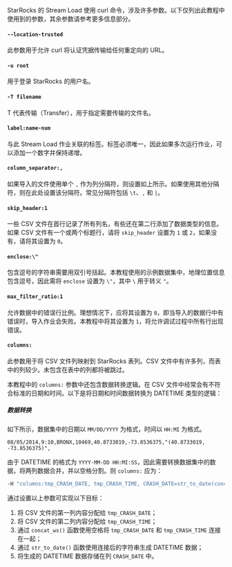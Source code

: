 StarRocks 的 Stream Load 使用 curl 命令，涉及许多参数。以下仅列出此教程中使用到的参数，其余参数请参考更多信息部分。

#### `--location-trusted`

此参数用于允许 curl 将认证凭据传输给任何重定向的 URL。

#### `-u root`

用于登录 StarRocks 的用户名。

#### `-T filename`

T 代表传输（Transfer），用于指定需要传输的文件名。

#### `label:name-num`

与此 Stream Load 作业关联的标签。标签必须唯一，因此如果多次运行作业，可以添加一个数字并保持递增。

#### `column_separator:,`

如果导入的文件使用单个 `,` 作为列分隔符，则设置如上所示。如果使用其他分隔符，则在此处设置该分隔符。常见分隔符包括 `\t`、`,` 和 `|`。

#### `skip_header:1`

一些 CSV 文件在首行记录了所有列名，有些还在第二行添加了数据类型的信息。如果 CSV 文件有一个或两个标题行，请将 `skip_header` 设置为 `1` 或 `2`，如果没有，请将其设置为 `0`。

#### `enclose:\"`

包含逗号的字符串需要用双引号括起。本教程使用的示例数据集中，地理位置信息包含逗号，因此需将 `enclose` 设置为 `\"`，其中 `\` 用于转义 `"`。

#### `max_filter_ratio:1`

允许数据中的错误行比例。理想情况下，应将其设置为 `0`，即当导入的数据行中有错误时，导入作业会失败。本教程中将其设置为 `1`，将允许调试过程中所有行出现错误。

#### `columns:`

此参数用于将 CSV 文件列映射到 StarRocks 表列。CSV 文件中有许多列，而表中的列较少。未包含在表中的列都将被跳过。

本教程中的 `columns:` 参数中还包含数据转换逻辑。在 CSV 文件中经常会有不符合标准的日期和时间。以下是将日期和时间数据转换为 DATETIME 类型的逻辑：

##### 数据转换

如下所示，数据集中的日期以 `MM/DD/YYYY` 为格式，时间以 `HH:MI` 为格式。

```plaintext
08/05/2014,9:10,BRONX,10469,40.8733019,-73.8536375,"(40.8733019, -73.8536375)",
```

由于 DATETIME 的格式为 `YYYY-MM-DD HH:MI:SS`，因此需要转换数据集中的数据，将两列数据合并，并以空格分割。则 `columns:` 应为：

```bash
-H "columns:tmp_CRASH_DATE, tmp_CRASH_TIME, CRASH_DATE=str_to_date(concat_ws(' ', tmp_CRASH_DATE, tmp_CRASH_TIME), '%m/%d/%Y %H:%i')
```

通过设置以上参数可实现以下目标：

1. 将 CSV 文件的第一列内容分配给 `tmp_CRASH_DATE`；
2. 将 CSV 文件的第二列内容分配给 `tmp_CRASH_TIME`；
3. 通过 `concat_ws()` 函数使用空格将 `tmp_CRASH_DATE` 和 `tmp_CRASH_TIME` 连接在一起；
4. 通过 `str_to_date()` 函数使用连接后的字符串生成 DATETIME 数据；
5. 将生成的 DATETIME 数据存储在列 `CRASH_DATE` 中。
